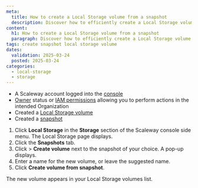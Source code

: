 ```yaml
---
meta:
  title: How to create a Local Storage volume from a snapshot
  description: Discover how to efficiently create a Local Storage volume from a snapshot with our comprehensive step-by-step guide. Optimize your storage workflow effortlessly.
content:
  h1: How to create a Local Storage volume from a snapshot
  paragraph: Discover how to efficiently create a Local Storage volume from a snapshot with our comprehensive step-by-step guide. Optimize your storage workflow effortlessly.
tags: create snapshot local storage volume
dates:
  validation: 2025-03-24
  posted: 2025-03-24
categories:
  - local-storage
  - storage
---
```


<Macro id="requirements" />

- A Scaleway account logged into the [console](https://console.scaleway.com)
- [Owner](/iam/concepts/#owner) status or [IAM permissions](/iam/concepts/#permission) allowing you to perform actions in the intended Organization
- Created a [Local Storage volume](/local-storage/how-to/create-a-volume/)
- Created a [snapshot](/local-storage/how-to/create-a-snapshot/)


1. Click **Local Storage** in the **Storage** section of the Scaleway console side menu. The Local Storage page displays.
2. Click the **Snapshots** tab.
3. Click <Icon name="more" /> > **Create volume** next to the snapshot of your choice. A pop-up displays.
4. Enter a name for the new volume, or leave the suggested name.
5. Click **Create volume from snapshot**.

The new volume appears in your Local Storage volumes list.
